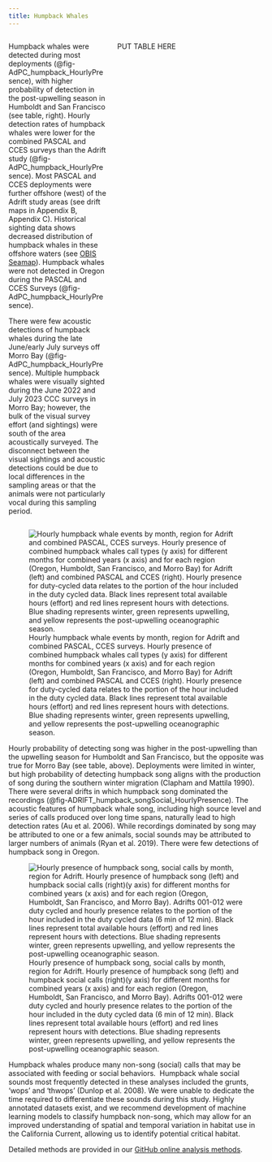 ```yaml
---
title: Humpback Whales
---
```


::: columns
::: {.column width="40%"}

Humpback whales were detected during most deployments (@fig-AdPC_humpback_HourlyPresence), with higher probability of detection in the post-upwelling season in Humboldt and San Francisco (see table, right). Hourly detection rates of humpback whales were lower for the combined PASCAL and CCES surveys than the Adrift study (@fig-AdPC_humpback_HourlyPresence). Most PASCAL and CCES deployments were further offshore (west) of the Adrift study areas (see drift maps in Appendix B, Appendix C). Historical sighting data shows decreased distribution of humpback whales in these offshore waters (see [OBIS Seamap](https://seamap.env.duke.edu/species/180530)). Humpback whales were not detected in Oregon during the PASCAL and CCES Surveys (@fig-AdPC_humpback_HourlyPresence).

There were few acoustic detections of humpback whales during the late June/early July surveys off Morro Bay (@fig-AdPC_humpback_HourlyPresence). Multiple humpback whales were visually sighted during the June 2022 and July 2023 CCC surveys in Morro Bay; however, the bulk of the visual survey effort (and sightings) were south of the area acoustically surveyed. The disconnect between the visual sightings and acoustic detections could be due to local differences in the sampling areas or that the animals were not particularly vocal during this sampling period.

:::

::: {.column width="60%"}

PUT TABLE HERE

:::
:::





![Hourly humpback whale events by month, region for Adrift and combined PASCAL, CCES surveys. Hourly presence of combined humpback whales call types (y axis) for different months for combined years (x axis) and for each region (Oregon, Humboldt, San Francisco, and Morro Bay) for Adrift (left) and combined PASCAL and CCES (right). Hourly presence for duty-cycled data relates to the portion of the hour included in the duty cycled data. Black lines represent total available hours (effort) and red lines represent hours with detections. Blue shading represents winter, green represents upwelling, and yellow represents the post-upwelling oceanographic season.](/figs/AdPC_humpback_HourlyPresence.png){#fig-AdPC_humpback_HourlyPresence fig-alt="Hourly presence of humpback whales detected during the Adrift study (left graph) and the combined PASCAL/CCES surveys (right graph). Detections in Oregon are shown in the top graphs, then Humboldt, San Francisco, and Morro Bay at the bottom. The number of hours is provided on the y-axis, and the date on the x-axis, with seasons shaded in blue for winter, green for upwelling, and yellow for the post-upwelling season. Effort is outlined with a black line, and hours of effort with detections are highlighted in red. Detection of humpbacks varied by drift, with fewer detections off Oregon for all surveys. Humpback whale detections were strong off Humboldt for most drifts during Adrift, but there were few humpback detections in Humboldt (and Oregon) for the PASCAL/CCES surveys."}

Hourly probability of detecting song was higher in the post-upwelling than the upwelling season for Humboldt and San Francisco, but the opposite was true for Morro Bay (see table, above). Deployments were limited in winter, but high probability of detecting humpback song aligns with the production of song during the southern winter migration (Clapham and Mattila 1990). There were several drifts in which humpback song dominated the recordings (@fig-ADRIFT_humpback_songSocial_HourlyPresence). The acoustic features of humpback whale song, including high source level and series of calls produced over long time spans, naturally lead to high detection rates (Au et al. 2006). While recordings dominated by song may be attributed to one or a few animals, social sounds may be attributed to larger numbers of animals (Ryan et al. 2019). There were few detections of humpback song in Oregon.



![Hourly presence of humpback song, social calls by month, region for Adrift. Hourly presence of humpback song (left) and humpback social calls (right)(y axis) for different months for combined years (x axis) and for each region (Oregon, Humboldt, San Francisco, and Morro Bay). Adrifts 001-012 were duty cycled and hourly presence relates to the portion of the hour included in the duty cycled data (6 min of 12 min). Black lines represent total available hours (effort) and red lines represent hours with detections. Blue shading represents winter, green represents upwelling, and yellow represents the post-upwelling oceanographic season.](/figs/ADRIFT_humpback_songSocial_HourlyPresence.png){#fig-ADRIFT_humpback_songSocial_HourlyPresence fig-alt="Hourly presence of humpback whale song detected during the Adrift study (left graph) and social calls (right graph). Detections in Oregon are shown in the top graphs, then Humboldt, San Francisco, and Morro Bay at the bottom. The number of hours is provided on the y-axis, and the date on the x-axis, with seasons shaded in blue for winter, green for upwelling, and yellow for the post-upwelling season. Effort is outlined with a black line, and hours of effort with detections are highlighted in red. Humpback song and social calls were stronger during the post-upwelling drifts deployed off Humboldt and San Francisco. Detection of humpback social calls mirrored detection of song in all regions except Morro Bay, where there were few detections of humpback social calls."}

Humpback whales produce many non-song (social) calls that may be associated with feeding or social behaviors.  Humpback whale social sounds most frequently detected in these analyses included the grunts, 'wops' and 'thwops' (Dunlop et al. 2008). We were unable to dedicate the time required to differentiate these sounds during this study. Highly annotated datasets exist, and we recommend development of machine learning models to classify humpback non-song, which may allow for an improved understanding of spatial and temporal variation in habitat use in the California Current, allowing us to identify potential critical habitat. 


Detailed methods are provided in our [GitHub online analysis methods](https://sael-swfsc.github.io/adrift-analysis-methods/content/BaleenWhales/Overview.html#gray-and-humpack).

